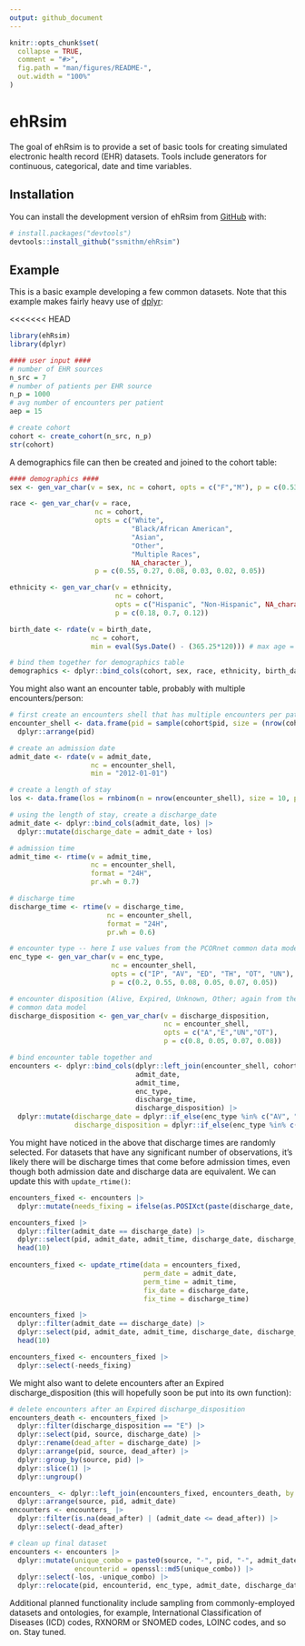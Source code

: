 ```yaml
---
output: github_document
---
```


<!-- README.md is generated from README.Rmd. Please edit that file -->

```r
knitr::opts_chunk$set(
  collapse = TRUE,
  comment = "#>",
  fig.path = "man/figures/README-",
  out.width = "100%"
)
```

# ehRsim

<!-- badges: start -->
<!-- badges: end -->

The goal of ehRsim is to provide a set of basic tools for creating simulated electronic health record (EHR) datasets. Tools include generators for continuous, categorical, date and time variables. 

## Installation

You can install the development version of ehRsim from [GitHub](https://github.com/) with:

``` r
# install.packages("devtools")
devtools::install_github("ssmithm/ehRsim")
```

## Example

This is a basic example developing a few common datasets. Note that this example makes fairly heavy use of [dplyr](https://dplyr.tidyverse.org/):

<<<<<<< HEAD
```r
library(ehRsim)
library(dplyr)

#### user input ####
# number of EHR sources
n_src = 7
# number of patients per EHR source
n_p = 1000
# avg number of encounters per patient
aep = 15

# create cohort
cohort <- create_cohort(n_src, n_p)
str(cohort)
```


A demographics file can then be created and joined to the cohort table:

```r
#### demographics ####
sex <- gen_var_char(v = sex, nc = cohort, opts = c("F","M"), p = c(0.53, 0.47))

race <- gen_var_char(v = race,
                     nc = cohort,
                     opts = c("White",
                              "Black/African American",
                              "Asian",
                              "Other",
                              "Multiple Races",
                              NA_character_),
                     p = c(0.55, 0.27, 0.08, 0.03, 0.02, 0.05))

ethnicity <- gen_var_char(v = ethnicity,
                          nc = cohort,
                          opts = c("Hispanic", "Non-Hispanic", NA_character_),
                          p = c(0.18, 0.7, 0.12))

birth_date <- rdate(v = birth_date,
                    nc = cohort,
                    min = eval(Sys.Date() - (365.25*120))) # max age = 120 years

# bind them together for demographics table
demographics <- dplyr::bind_cols(cohort, sex, race, ethnicity, birth_date)
```

You might also want an encounter table, probably with multiple encounters/person:
  
```r
# first create an encounters shell that has multiple encounters per patient.
encounter_shell <- data.frame(pid = sample(cohort$pid, size = (nrow(cohort) * aep), replace = TRUE)) |>
  dplyr::arrange(pid)

# create an admission date
admit_date <- rdate(v = admit_date,
                    nc = encounter_shell,
                    min = "2012-01-01")

# create a length of stay
los <- data.frame(los = rnbinom(n = nrow(encounter_shell), size = 10, prob = 0.7))

# using the length of stay, create a discharge_date
admit_date <- dplyr::bind_cols(admit_date, los) |>
  dplyr::mutate(discharge_date = admit_date + los)

# admission time
admit_time <- rtime(v = admit_time,
                    nc = encounter_shell,
                    format = "24H",
                    pr.wh = 0.7)

# discharge time
discharge_time <- rtime(v = discharge_time,
                        nc = encounter_shell,
                        format = "24H",
                        pr.wh = 0.6)

# encounter type -- here I use values from the PCORnet common data model. 
enc_type <- gen_var_char(v = enc_type,
                         nc = encounter_shell,
                         opts = c("IP", "AV", "ED", "TH", "OT", "UN"),
                         p = c(0.2, 0.55, 0.08, 0.05, 0.07, 0.05))

# encounter disposition (Alive, Expired, Unknown, Other; again from the PCORnet
# common data model
discharge_disposition <- gen_var_char(v = discharge_disposition,
                                      nc = encounter_shell,
                                      opts = c("A","E","UN","OT"),
                                      p = c(0.8, 0.05, 0.07, 0.08))

# bind encounter table together and 
encounters <- dplyr::bind_cols(dplyr::left_join(encounter_shell, cohort, by = "pid"),
                               admit_date,
                               admit_time,
                               enc_type,
                               discharge_time,
                               discharge_disposition) |>
  dplyr::mutate(discharge_date = dplyr::if_else(enc_type %in% c("AV", "TH", "ED"), admit_date, discharge_date),
                discharge_disposition = dplyr::if_else(enc_type %in% c("AV", "TH"), "A", discharge_disposition))
```


You might have noticed in the above that discharge times are randomly selected. For datasets that have any significant number of observations, it's likely there will be discharge times that come before admission times, even though both admission date and discharge data are equivalent. We can update this with `update_rtime()`:

```r
encounters_fixed <- encounters |>  
  dplyr::mutate(needs_fixing = ifelse(as.POSIXct(paste(discharge_date, discharge_time), format = "%Y-%m-%d %H:%M") < as.POSIXct(paste(admit_date, admit_time), format = "%Y-%m-%d %H:%M"), "x", "")) 

encounters_fixed |> 
  dplyr::filter(admit_date == discharge_date) |>
  dplyr::select(pid, admit_date, admit_time, discharge_date, discharge_time, needs_fixing) |> 
  head(10)
  
encounters_fixed <- update_rtime(data = encounters_fixed, 
                                 perm_date = admit_date, 
                                 perm_time = admit_time, 
                                 fix_date = discharge_date, 
                                 fix_time = discharge_time)

encounters_fixed |> 
  dplyr::filter(admit_date == discharge_date) |>
  dplyr::select(pid, admit_date, admit_time, discharge_date, discharge_time, needs_fixing) |> 
  head(10) 

encounters_fixed <- encounters_fixed |> 
  dplyr::select(-needs_fixing)
```


We might also want to delete encounters after an Expired discharge_disposition (this will hopefully soon be put into its own function):

```r
# delete encounters after an Expired discharge_disposition
encounters_death <- encounters_fixed |>
  dplyr::filter(discharge_disposition == "E") |>
  dplyr::select(pid, source, discharge_date) |>
  dplyr::rename(dead_after = discharge_date) |>
  dplyr::arrange(pid, source, dead_after) |>
  dplyr::group_by(source, pid) |>
  dplyr::slice(1) |>
  dplyr::ungroup()

encounters_ <- dplyr::left_join(encounters_fixed, encounters_death, by = c("pid", "source")) |>
  dplyr::arrange(source, pid, admit_date)
encounters <- encounters_ |>
  dplyr::filter(is.na(dead_after) | (admit_date <= dead_after)) |>
  dplyr::select(-dead_after)

# clean up final dataset
encounters <- encounters |>
  dplyr::mutate(unique_combo = paste0(source, "-", pid, "-", admit_date),
                encounterid = openssl::md5(unique_combo)) |>
  dplyr::select(-los, -unique_combo) |>
  dplyr::relocate(pid, encounterid, enc_type, admit_date, discharge_date, discharge_disposition, source)
```


Additional planned functionality include sampling from commonly-employed datasets and ontologies, for example, International Classification of Diseases (ICD) codes, RXNORM or SNOMED codes, LOINC codes, and so on. Stay tuned. 
